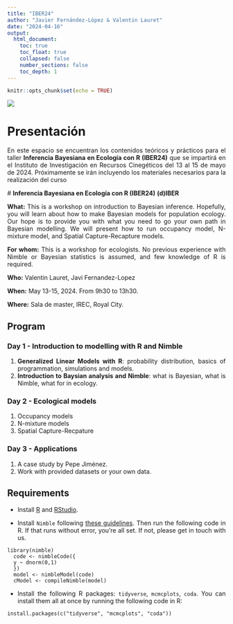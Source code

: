 ```yaml
---
title: "IBER24"
author: "Javier Fernández-López & Valentin Lauret"
date: "2024-04-16"
output:
  html_document:
    toc: true
    toc_float: true
    collapsed: false
    number_sections: false
    toc_depth: 1
---
```


```{=html}
<style type="text/css">
.title {
  display: none;
}

.main-container {
  max-width: 1600px;
  margin-left: auto;
  margin-right: auto;
}

body {
text-align: justify
}

#getting-started img {
  margin-right: 10px;
}

</style>
```

```r
knitr::opts_chunk$set(echo = TRUE)
```

<img src="images/logo_hex.png"> </a>
<br/>

 
# Presentación

 En este espacio se encuentran los contenidos teóricos y prácticos para el taller **Inferencia Bayesiana en Ecología con R (IBER24)** que se impartirá en el Instituto de Investigación en Recursos Cinegéticos del 13 al 15 de mayo de 2024. Próximamente se irán incluyendo los materiales necesarios para la realización del curso
 
 # **Inferencia Bayesiana en Ecología con R (IBER24)** **(d)IBER**

**What:** This is a workshop on introduction to Bayesian inference. Hopefully, you will learn about how to make Bayesian models for population ecology. Our hope is to provide you with what you need to go your own path in Bayesian modelling. We will present how to run occupancy model, N-mixture model, and Spatial Capture-Recapture models.

**For whom:** This is a workshop for ecologists. No previous experience with Nimble or Bayesian statistics is assumed, and few knowledge of R is required.

**Who:** Valentin Lauret, Javi Fernandez-Lopez

**When:** May 13-15, 2024. From 9h30 to 13h30.

**Where:** Sala de master, IREC, Royal City.

## Program

### Day 1 - Introduction to modelling with R and Nimble

  1. **Generalized Linear Models with R**: probability distribution, basics of programmation, simulations and models.
  2. **Introduction to Baysian analysis and Nimble**: what is Bayesian, what is Nimble, what for in ecology.
  
### Day 2 - Ecological models

  1. Occupancy models
  2. N-mixture models
  3. Spatial Capture-Recpature
  
### Day 3 - Applications

  1. A case study by Pepe Jiménez.
  2. Work with provided datasets or your own data.

## Requirements

  * Install [R](https://cloud.r-project.org/) and [RStudio](https://posit.co/download/rstudio-desktop/#download).

  * Install `Nimble` following [these guidelines](https://r-nimble.org/download). Then run the following code in R. If that runs without error, you’re all set. If not, please get in touch with us.

```
library(nimble)
  code <- nimbleCode({
  y ~ dnorm(0,1)
  })
  model <- nimbleModel(code)
  cModel <- compileNimble(model)
```

  * Install the following R packages: `tidyverse`, `mcmcplots`, `coda`. You can install them all at once by running the following code in R:

```
install.packages(c("tidyverse", "mcmcplots", "coda"))
```